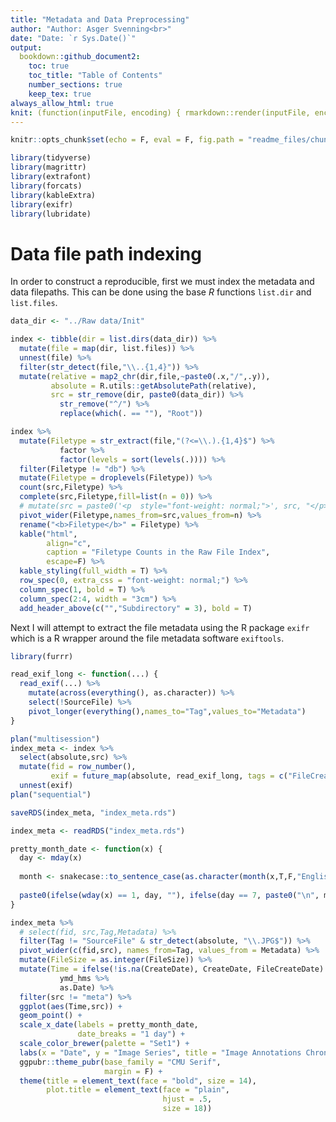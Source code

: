 ```yaml
---
title: "Metadata and Data Preprocessing"
author: "Author: Asger Svenning<br>"
date: "Date: `r Sys.Date()`"
output: 
  bookdown::github_document2:
    toc: true
    toc_title: "Table of Contents"
    number_sections: true
    keep_tex: true
always_allow_html: true
knit: (function(inputFile, encoding) { rmarkdown::render(inputFile, encoding = encoding, output_file = file.path(dirname(inputFile), 'README.md')) })
---
```


```r
knitr::opts_chunk$set(echo = F, eval = F, fig.path = "readme_files/chunk_figures/")

library(tidyverse)
library(magrittr)
library(extrafont)
library(forcats)
library(kableExtra)
library(exifr)
library(lubridate)
```

\newpage

# Data file path indexing

In order to construct a reproducible, first we must index the metadata and data filepaths. This can be done using the base *R* functions `list.dir` and `list.files`.

```r
data_dir <- "../Raw data/Init"

index <- tibble(dir = list.dirs(data_dir)) %>% 
  mutate(file = map(dir, list.files)) %>% 
  unnest(file) %>% 
  filter(str_detect(file,"\\..{1,4}")) %>% 
  mutate(relative = map2_chr(dir,file,~paste0(.x,"/",.y)),
         absolute = R.utils::getAbsolutePath(relative),
         src = str_remove(dir, paste0(data_dir)) %>% 
           str_remove("^/") %>% 
           replace(which(. == ""), "Root"))

index %>% 
  mutate(Filetype = str_extract(file,"(?<=\\.).{1,4}$") %>% 
           factor %>% 
           factor(levels = sort(levels(.)))) %>% 
  filter(Filetype != "db") %>% 
  mutate(Filetype = droplevels(Filetype)) %>% 
  count(src,Filetype) %>%
  complete(src,Filetype,fill=list(n = 0)) %>% 
  # mutate(src = paste0('<p  style="font-weight: normal;">', src, "</p>")) %>% 
  pivot_wider(Filetype,names_from=src,values_from=n) %>% 
  rename("<b>Filetype</b>" = Filetype) %>%
  kable("html",
        align="c", 
        caption = "Filetype Counts in the Raw File Index", 
        escape=F) %>% 
  kable_styling(full_width = T) %>%
  row_spec(0, extra_css = "font-weight: normal;") %>% 
  column_spec(1, bold = T) %>% 
  column_spec(2:4, width = "3cm") %>% 
  add_header_above(c("","Subdirectory" = 3), bold = T)
```

Next I will attempt to extract the file metadata using the R package `exifr` which is a R wrapper around the file metadata software `exiftools`.

```r
library(furrr)

read_exif_long <- function(...) {
  read_exif(...) %>% 
    mutate(across(everything(), as.character)) %>% 
    select(!SourceFile) %>% 
    pivot_longer(everything(),names_to="Tag",values_to="Metadata")
}

plan("multisession")
index_meta <- index %>% 
  select(absolute,src) %>% 
  mutate(fid = row_number(),
         exif = future_map(absolute, read_exif_long, tags = c("FileCreateDate","FileSize", "CreateDate","GPSDateTime"))) %>% 
  unnest(exif)
plan("sequential")

saveRDS(index_meta, "index_meta.rds")
```

```r
index_meta <- readRDS("index_meta.rds")

pretty_month_date <- function(x) {
  day <- mday(x)
  
  month <- snakecase::to_sentence_case(as.character(month(x,T,F,"English_Denmark.1252")))
  
  paste0(ifelse(wday(x) == 1, day, ""), ifelse(day == 7, paste0("\n", month), ""))
}

index_meta %>%
  # select(fid, src,Tag,Metadata) %>%
  filter(Tag != "SourceFile" & str_detect(absolute, "\\.JPG$")) %>%
  pivot_wider(c(fid,src), names_from=Tag, values_from = Metadata) %>%
  mutate(FileSize = as.integer(FileSize)) %>% 
  mutate(Time = ifelse(!is.na(CreateDate), CreateDate, FileCreateDate) %>% 
           ymd_hms %>% 
           as.Date) %>% 
  filter(src != "meta") %>% 
  ggplot(aes(Time,src)) +
  geom_point() +
  scale_x_date(labels = pretty_month_date,
               date_breaks = "1 day") +
  scale_color_brewer(palette = "Set1") +
  labs(x = "Date", y = "Image Series", title = "Image Annotations Chronology") +
  ggpubr::theme_pubr(base_family = "CMU Serif",
                     margin = F) +
  theme(title = element_text(face = "bold", size = 14),
        plot.title = element_text(face = "plain",
                                  hjust = .5,
                                  size = 18))
```
